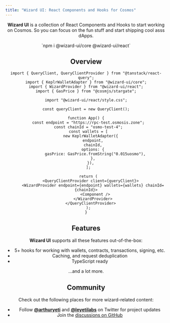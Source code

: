 ```yaml
---
title: "Wizard UI: React Components and Hooks for Cosmos"
---
```



<Header />

**Wizard UI** is a collection of React Components and Hooks to start working on Cosmos. So you can focus on the fun stuff and start shipping cool asss dApps.

<div className="mt-16 mb-4 text-center">
  `npm i @wizard-ui/core @wizard-ui/react`
</div>

## Overview

```tsx
import { QueryClient, QueryClientProvider } from "@tanstack/react-query";
import { KeplrWalletAdapter } from "@wizard-ui/core";
import { WizardProvider } from "@wizard-ui/react";
import { GasPrice } from "@cosmjs/stargate";

import "@wizard-ui/react/style.css";

const queryClient = new QueryClient();

function App() {
  const endpoint = "https://rpc-test.osmosis.zone";
  const chainId = "osmo-test-4";
  const wallets = [
    new KeplrWalletAdapter({
      endpoint,
      chainId,
      options: {
        gasPrice: GasPrice.fromString("0.015uosmo"),
      },
    }),
  ];

  return (
    <QueryClientProvider client={queryClient}>
      <WizardProvider endpoint={endpoint} wallets={wallets} chainId={chainId}>
        <Component />
      </WizardProvider>
    </QueryClientProvider>
  );
}
```

## Features

**Wizard UI** supports all these features out-of-the-box:

- 5+ hooks for working with wallets, contracts, transactions, signing, etc.
- Caching, and request deduplication
- TypeScript ready

...and a lot more.

## Community

Check out the following places for more wizard-related content:

- Follow **[@arthuryeti](https://twitter.com/arthuryeti)** and **[@leyetilabs](https://twitter.com/leyetilabs)** on Twitter for project updates
- Join the [discussions on GitHub](https://github.com/leyetilabs/wizard-ui/dscussions)
